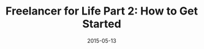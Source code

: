 ---
title: "Freelancer for Life Part 2: How to Get Started"
description: A guide on how to start your freelancing career, including tips on finding clients, setting up your business, and managing your workflow.
date: 2015-05-13
readingTime: 5
---